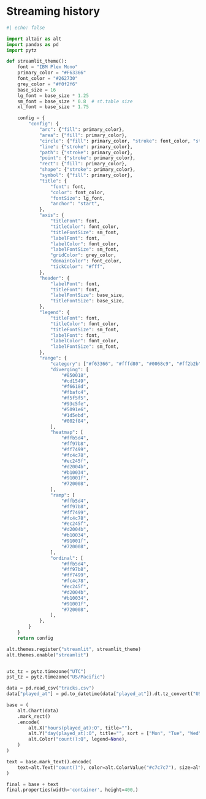 # Streaming history

```python
#| echo: false

import altair as alt
import pandas as pd
import pytz

def streamlit_theme():
    font = "IBM Plex Mono"
    primary_color = "#F63366"
    font_color = "#262730"
    grey_color = "#f0f2f6"
    base_size = 16
    lg_font = base_size * 1.25
    sm_font = base_size * 0.8  # st.table size
    xl_font = base_size * 1.75

    config = {
        "config": {
            "arc": {"fill": primary_color},
            "area": {"fill": primary_color},
            "circle": {"fill": primary_color, "stroke": font_color, "strokeWidth": 0.5},
            "line": {"stroke": primary_color},
            "path": {"stroke": primary_color},
            "point": {"stroke": primary_color},
            "rect": {"fill": primary_color},
            "shape": {"stroke": primary_color},
            "symbol": {"fill": primary_color},
            "title": {
                "font": font,
                "color": font_color,
                "fontSize": lg_font,
                "anchor": "start",
            },
            "axis": {
                "titleFont": font,
                "titleColor": font_color,
                "titleFontSize": sm_font,
                "labelFont": font,
                "labelColor": font_color,
                "labelFontSize": sm_font,
                "gridColor": grey_color,
                "domainColor": font_color,
                "tickColor": "#fff",
            },
            "header": {
                "labelFont": font,
                "titleFont": font,
                "labelFontSize": base_size,
                "titleFontSize": base_size,
            },
            "legend": {
                "titleFont": font,
                "titleColor": font_color,
                "titleFontSize": sm_font,
                "labelFont": font,
                "labelColor": font_color,
                "labelFontSize": sm_font,
            },
            "range": {
                "category": ["#f63366", "#fffd80", "#0068c9", "#ff2b2b", "#09ab3b"],
                "diverging": [
                    "#850018",
                    "#cd1549",
                    "#f6618d",
                    "#fbafc4",
                    "#f5f5f5",
                    "#93c5fe",
                    "#5091e6",
                    "#1d5ebd",
                    "#002f84",
                ],
                "heatmap": [
                    "#ffb5d4",
                    "#ff97b8",
                    "#ff7499",
                    "#fc4c78",
                    "#ec245f",
                    "#d2004b",
                    "#b10034",
                    "#91001f",
                    "#720008",
                ],
                "ramp": [
                    "#ffb5d4",
                    "#ff97b8",
                    "#ff7499",
                    "#fc4c78",
                    "#ec245f",
                    "#d2004b",
                    "#b10034",
                    "#91001f",
                    "#720008",
                ],
                "ordinal": [
                    "#ffb5d4",
                    "#ff97b8",
                    "#ff7499",
                    "#fc4c78",
                    "#ec245f",
                    "#d2004b",
                    "#b10034",
                    "#91001f",
                    "#720008",
                ],
            },
        }
    }
    return config

alt.themes.register("streamlit", streamlit_theme)
alt.themes.enable("streamlit")


utc_tz = pytz.timezone("UTC")
pst_tz = pytz.timezone("US/Pacific")

data = pd.read_csv("tracks.csv")
data["played_at"] = pd.to_datetime(data["played_at"]).dt.tz_convert("US/Pacific")

base = (
    alt.Chart(data)
    .mark_rect()
    .encode(
        alt.X("hours(played_at):O", title=""),
        alt.Y("day(played_at):O", title="", sort = ["Mon", "Tue", "Wed", "Thu", "Fri", "Sat", "Sun"]),
        alt.Color("count():Q", legend=None),
    )
)

text = base.mark_text().encode(
    text=alt.Text("count()"), color=alt.ColorValue("#c7c7c7"), size=alt.SizeValue(15)
)

final = base + text
final.properties(width='container', height=400,)
```

